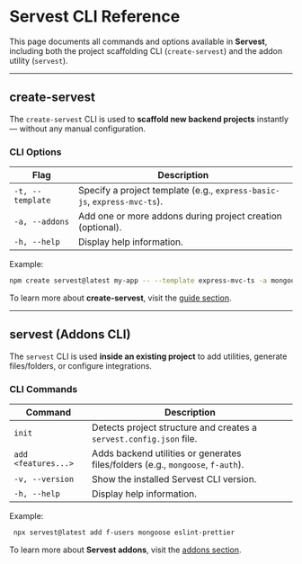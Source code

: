 # Servest CLI Reference

This page documents all commands and options available in **Servest**, including both the project scaffolding CLI (`create-servest`) and the addon utility (`servest`).

---

## create-servest

The `create-servest` CLI is used to **scaffold new backend projects** instantly — without any manual configuration.

### CLI Options

| Flag             | Description                                                              |
| ---------------- | ------------------------------------------------------------------------ |
| `-t, --template` | Specify a project template (e.g., `express-basic-js`, `express-mvc-ts`). |
| `-a, --addons`   | Add one or more addons during project creation (optional).               |
| `-h, --help`     | Display help information.                                                |

Example:

```bash
npm create servest@latest my-app -- --template express-mvc-ts -a mongoose eslint-prettier
```

To learn more about **create-servest**, visit the [guide section](/guide).

---

## servest (Addons CLI)

The `servest` CLI is used **inside an existing project** to add utilities, generate files/folders, or configure integrations.

### CLI Commands

| Command             | Description                                                                     |
| ------------------- | ------------------------------------------------------------------------------- |
| `init`              | Detects project structure and creates a `servest.config.json` file.             |
| `add <features...>` | Adds backend utilities or generates files/folders (e.g., `mongoose`, `f-auth`). |
| `-v, --version`     | Show the installed Servest CLI version.                                         |
| `-h, --help`        | Display help information.                                                       |

Example:

```bash
 npx servest@latest add f-users mongoose eslint-prettier
```

To learn more about **Servest addons**, visit the [addons section](/addons).
